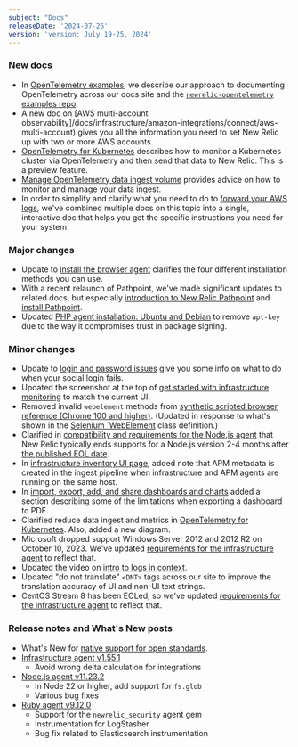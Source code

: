 ```yaml
---
subject: "Docs"
releaseDate: '2024-07-26'
version: 'version: July 19-25, 2024'
---
```


### New docs

* In [OpenTelemetry examples](/docs/style-guide/writing-strategies/opentelemetry-examples), we describe our approach to documenting OpenTelemetry across our docs site and the [`newrelic-opentelemetry` examples repo](https://github.com/newrelic/newrelic-opentelemetry-examples/tree/main).
* A new doc on [AWS multi-account observability]/docs/infrastructure/amazon-integrations/connect/aws-multi-account) gives you all the information you need to set New Relic up with two or more AWS accounts.
* [OpenTelemetry for Kubernetes](/docs/kubernetes-pixie/kubernetes-integration/installation/k8s-otel) describes how to monitor a Kubernetes cluster via OpenTelemetry and then send that data to New Relic. This is a preview feature.
* [Manage OpenTelemetry data ingest volume](/docs/opentelemetry/best-practices/opentelemetry-manage-data-ingest-volume) provides advice on how to monitor and manage your data ingest.
* In order to simplify and clarify what you need to do to [forward your AWS logs](/install/aws-logs/), we've combined multiple docs on this topic into a single, interactive doc that helps you get the specific instructions you need for your system.

### Major changes

* Update to [install the browser agent](/docs/browser/browser-monitoring/installation/install-browser-monitoring-agent) clarifies the four different installation methods you can use.
* With a recent relaunch of Pathpoint, we've made significant updates to related docs, but especially [introduction to New Relic Pathpoint](/docs/new-relic-solutions/business-observability/intro-pathpoint) and [install Pathpoint](/docs/new-relic-solutions/business-observability/install-pathpoint).
* Updated [PHP agent installation: Ubuntu and Debian](/docs/apm/agents/php-agent/installation/php-agent-installation-ubuntu-debian) to remove `apt-key` due to the way it compromises trust in package signing.

### Minor changes

* Update to [login and password issues](/docs/accounts/accounts-billing/account-setup/troubleshoot-new-relics-password-email-address-login-problems/#social-login-error) give you some info on what to do when your social login fails.
* Updated the screenshot at the top of [get started with infrastructure monitoring](/docs/infrastructure/infrastructure-monitoring/get-started/get-started-infrastructure-monitoring/) to match the current UI.
* Removed invalid `webelement` methods from [synthetic scripted browser reference (Chrome 100 and higher)](/docs/synthetics/synthetic-monitoring/scripting-monitors/synthetic-scripted-browser-reference-monitor-versions-chrome-100). (Updated in response to what's shown in the [Selenium `WebElement](https://www.selenium.dev/selenium/docs/api/javascript/WebElement.html) class definition.)
* Clarified in [compatibility and requirements for the Node.js agent](/docs/apm/agents/nodejs-agent/getting-started/compatibility-requirements-nodejs-agent) that New Relic typically ends supports for a Node.js version 2-4 months after [the published EOL date](https://nodejs.org/en/about/previous-releases).
* In [infrastructure inventory UI page](/docs/infrastructure/infrastructure-ui-pages/infrastructure-inventory-page-search-your-entire-infrastructure), added note that APM metadata is created in the ingest pipeline when infrastructure and APM agents are running on the same host.
* In [import, export, add, and share dashboards and charts](/docs/query-your-data/explore-query-data/dashboards/dashboards-charts-import-export-data/#export-pdf-limitations) added a section describing some of the limitations when exporting a dashboard to PDF.
* Clarified reduce data ingest and metrics in [OpenTelemetry for Kubernetes](/docs/kubernetes-pixie/kubernetes-integration/installation/k8s-otel). Also, added a new diagram.
* Microsoft dropped support Windows Server 2012 and 2012 R2 on October 10, 2023. We've updated [requirements for the infrastructure agent](/docs/infrastructure/install-infrastructure-agent/get-started/requirements-infrastructure-agent) to reflect that.
* Updated the video on [intro to logs in context](/docs/logs/logs-context/logs-in-context/).
* Updated "do not translate" `<DNT>` tags across our site to improve the translation accuracy of UI and non-UI text strings.
* CentOS Stream 8 has been EOLed, so we've updated [requirements for the infrastructure agent](/docs/infrastructure/install-infrastructure-agent/get-started/requirements-infrastructure-agent/#os) to reflect that. 


### Release notes and What's New posts

* What's New for [native support for open standards](/whats-new/2024/07/whats-new-7-23-OtelK8s-PP).
* [Infrastructure agent v1.55.1](/docs/release-notes/infrastructure-release-notes/infrastructure-agent-release-notes/new-relic-infrastructure-agent-1551-0)
    * Avoid wrong delta calculation for integrations
* [Node.js agent v11.23.2](/docs/release-notes/agent-release-notes/nodejs-release-notes/node-agent-11-23-2)
    * In Node 22 or higher, add support for `fs.glob`
    * Various bug fixes
* [Ruby agent v9.12.0](/docs/release-notes/agent-release-notes/ruby-release-notes/ruby-agent-9-12-0)
    * Support for the `newrelic_security` agent gem
    * Instrumentation for LogStasher
    * Bug fix related to Elasticsearch instrumentation